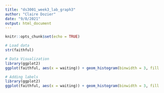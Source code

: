 ```yaml
---
title: "ds3001_week3_lab_graph3"
author: "Claire Dozier"
date: "9/8/2021"
output: html_document
---
```


```r
knitr::opts_chunk$set(echo = TRUE)
```

```r
# Load data
str(faithful)
```

```r
# Data Visualization
library(ggplot2)
ggplot(faithful, aes(x = waiting)) + geom_histogram(binwidth = 3, fill = 'darkmagenta') 

```

```r
# Adding labels
library(ggplot2)
ggplot(faithful, aes(x = waiting)) + geom_histogram(binwidth = 3, fill = 'darkmagenta') +xlab('Waiting (time it took for eruption)')
```

